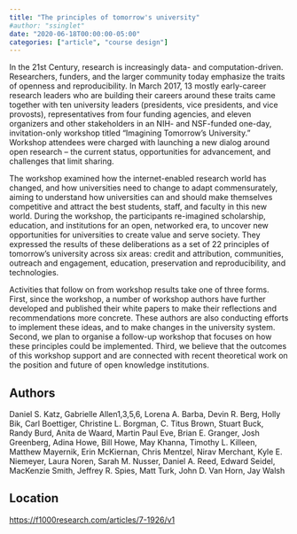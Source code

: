 ```yaml
---
title: "The principles of tomorrow's university"
#author: "ssinglet"
date: "2020-06-18T00:00:00-05:00"
categories: ["article", "course design"]
---
```


In the 21st Century, research is increasingly data- and computation-driven. Researchers, funders, and the larger community today emphasize the traits of openness and reproducibility. In March 2017, 13 mostly early-career research leaders who are building their careers around these traits came together with ten university leaders (presidents, vice presidents, and vice provosts), representatives from four funding agencies, and eleven organizers and other stakeholders in an NIH- and NSF-funded one-day, invitation-only workshop titled "Imagining Tomorrow's University." Workshop attendees were charged with launching a new dialog around open research – the current status, opportunities for advancement, and challenges that limit sharing.

The workshop examined how the internet-enabled research world has changed, and how universities need to change to adapt commensurately, aiming to understand how universities can and should make themselves competitive and attract the best students, staff, and faculty in this new world. During the workshop, the participants re-imagined scholarship, education, and institutions for an open, networked era, to uncover new opportunities for universities to create value and serve society. They expressed the results of these deliberations as a set of 22 principles of tomorrow's university across six areas: credit and attribution, communities, outreach and engagement, education, preservation and reproducibility, and technologies.

Activities that follow on from workshop results take one of three forms. First, since the workshop, a number of workshop authors have further developed and published their white papers to make their reflections and recommendations more concrete. These authors are also conducting efforts to implement these ideas, and to make changes in the university system.  Second, we plan to organise a follow-up workshop that focuses on how these principles could be implemented. Third, we believe that the outcomes of this workshop support and are connected with recent theoretical work on the position and future of open knowledge institutions.


## Authors {#authors}

Daniel S. Katz, Gabrielle Allen1,3,5,6, Lorena A. Barba, Devin R. Berg, Holly Bik, Carl Boettiger, Christine L. Borgman, C. Titus Brown, Stuart Buck, Randy Burd, Anita de Waard, Martin Paul Eve, Brian E. Granger, Josh Greenberg, Adina Howe, Bill Howe, May Khanna, Timothy L. Killeen, Matthew Mayernik, Erin McKiernan, Chris Mentzel, Nirav Merchant, Kyle E. Niemeyer, Laura Noren, Sarah M. Nusser, Daniel A. Reed, Edward Seidel, MacKenzie Smith, Jeffrey R. Spies, Matt Turk, John D. Van Horn, Jay Walsh


## Location {#location}

<https://f1000research.com/articles/7-1926/v1>
